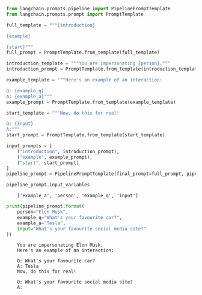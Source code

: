 ```python
from langchain.prompts.pipeline import PipelinePromptTemplate
from langchain.prompts.prompt import PromptTemplate
```


```python
full_template = """{introduction}

{example}

{start}"""
full_prompt = PromptTemplate.from_template(full_template)
```


```python
introduction_template = """You are impersonating {person}."""
introduction_prompt = PromptTemplate.from_template(introduction_template)
```


```python
example_template = """Here's an example of an interaction: 

Q: {example_q}
A: {example_a}"""
example_prompt = PromptTemplate.from_template(example_template)
```


```python
start_template = """Now, do this for real!

Q: {input}
A:"""
start_prompt = PromptTemplate.from_template(start_template)
```


```python
input_prompts = [
    ("introduction", introduction_prompt),
    ("example", example_prompt),
    ("start", start_prompt)
]
pipeline_prompt = PipelinePromptTemplate(final_prompt=full_prompt, pipeline_prompts=input_prompts)
```


```python
pipeline_prompt.input_variables
```

<CodeOutputBlock lang="python">

```
    ['example_a', 'person', 'example_q', 'input']
```

</CodeOutputBlock>


```python
print(pipeline_prompt.format(
    person="Elon Musk",
    example_q="What's your favourite car?",
    example_a="Tesla",
    input="What's your favourite social media site?"
))
```

<CodeOutputBlock lang="python">

```
    You are impersonating Elon Musk.
    Here's an example of an interaction: 
    
    Q: What's your favourite car?
    A: Tesla
    Now, do this for real!
    
    Q: What's your favourite social media site?
    A:
    
```

</CodeOutputBlock>
